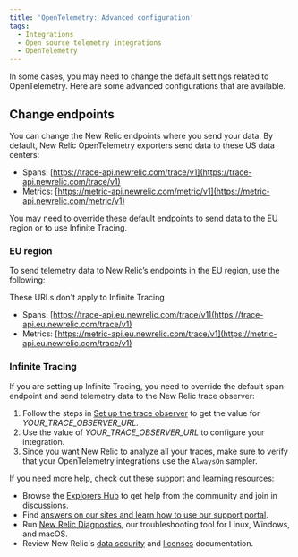 ```yaml
---
title: 'OpenTelemetry: Advanced configuration'
tags:
  - Integrations
  - Open source telemetry integrations
  - OpenTelemetry
---
```


In some cases, you may need to change the default settings related to OpenTelemetry. Here are some advanced configurations that are available.

## Change endpoints

You can change the New Relic endpoints where you send your data. By default, New Relic OpenTelemetry exporters send data to these US data centers:

* Spans: [https://trace-api.newrelic.com/trace/v1](https://trace-api.newrelic.com/trace/v1)
* Metrics: [https://metric-api.newrelic.com/metric/v1](https://metric-api.newrelic.com/metric/v1)

You may need to override these default endpoints to send data to the EU region or to use Infinite Tracing.

### EU region

To send telemetry data to New Relic’s endpoints in the EU region, use the following:

<Callout variant="tip">
  These URLs don't apply to Infinite Tracing
</Callout>

* Spans: [https://trace-api.eu.newrelic.com/trace/v1](https://trace-api.eu.newrelic.com/trace/v1)
* Metrics: [https://metric-api.eu.newrelic.com/trace/v1](https://metric-api.eu.newrelic.com/trace/v1)

### Infinite Tracing

If you are setting up Infinite Tracing, you need to override the default span endpoint and send telemetry data to the New Relic trace observer:

1. Follow the steps in [Set up the trace observer](/docs/understand-dependencies/distributed-tracing/infinite-tracing/set-trace-observer) to get the value for <var>YOUR_TRACE_OBSERVER_URL</var>.
2. Use the value of <var>YOUR_TRACE_OBSERVER_URL</var> to configure your integration.
3. Since you want New Relic to analyze all your traces, make sure to verify that your OpenTelemetry integrations use the `AlwaysOn` sampler.

If you need more help, check out these support and learning resources:

* Browse the [Explorers Hub](https://discuss.newrelic.com/) to get help from the community and join in discussions.
* Find [answers on our sites and learn how to use our support portal](/docs/using-new-relic/welcome-new-relic/get-started/find-help-use-support-portal).
* Run [New Relic Diagnostics](/docs/using-new-relic/cross-product-functions/troubleshooting/new-relic-diagnostics), our troubleshooting tool for Linux, Windows, and macOS.
* Review New Relic's [data security](/docs/security) and [licenses](/docs/licenses) documentation.
